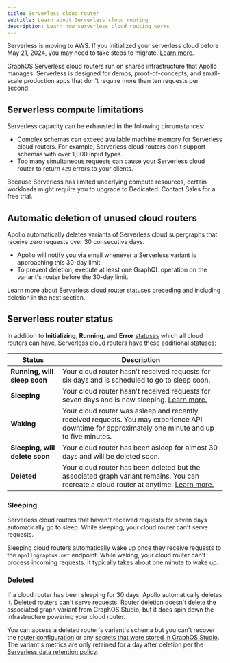 ```yaml
---
title: Serverless cloud router
subtitle: Learn about Serverless cloud routing
description: Learn how serverless cloud routing works
---
```


<Note>

Serverless is moving to AWS. If you initialized your serverless cloud before May 21, 2024, you may need to take steps to migrate. [Learn more](./aws-migration).

</Note>

GraphOS Serverless cloud routers run on shared infrastructure that Apollo manages. Serverless is designed for demos, proof-of-concepts, and small-scale production apps that don't require more than ten requests per second.

## Serverless compute limitations

Serverless capacity can be exhausted in the following circumstances:

- Complex schemas can exceed available machine memory for Serverless cloud routers. For example, Serverless cloud routers don't support schemas with over 1,000 input types.
- Too many simultaneous requests can cause your Serverless cloud router to return `429` errors to your clients.

Because Serverless has limited underlying compute resources, certain workloads might require you to upgrade to Dedicated. <TrackableLink href="https://www.apollographql.com/contact-sales?type=dedicated&referrer=docs" eventName="content_contact_cloud">Contact Sales</TrackableLink> for a free trial.

## Automatic deletion of unused cloud routers

Apollo automatically deletes variants of Serverless cloud supergraphs that receive zero requests over 30 consecutive days.

- Apollo will notify you via email whenever a Serverless variant is approaching this 30-day limit.
- To prevent deletion, execute at least one GraphQL operation on the variant's router before the 30-day limit.

Learn more about Serverless cloud router statuses preceding and including deletion in the next section.

## Serverless router status

In addition to **Initializing**, **Running**, and **Error** [statuses](../#cloud-router-status) which all cloud routers can have, Serverless cloud routers have these additional statuses:

| Status                         | Description                                                                                                                                       |
| ------------------------------ | ------------------------------------------------------------------------------------------------------------------------------------------------- |
| **Running, will sleep soon**   | Your cloud router hasn't received requests for six days and is scheduled to go to sleep soon.                                                     |
| **Sleeping**                   | Your cloud router hasn't received requests for seven days and is now sleeping. [Learn more.](#sleeping)                                           |
| **Waking**                     | Your cloud router was asleep and recently received requests. You may experience API downtime for approximately one minute and up to five minutes. |
| **Sleeping, will delete soon** | Your cloud router has been asleep for almost 30 days and will be deleted soon.                                                                    |
| **Deleted**                    | Your cloud router has been deleted but the associated graph variant remains. You can recreate a cloud router at anytime. [Learn more.](#deleted)  |

### Sleeping

Serverless cloud routers that haven't received requests for seven days automatically go to sleep. While sleeping, your cloud router can't serve requests.

Sleeping cloud routers automatically wake up once they receive requests to the `apollographos.net` endpoint. While waking, your cloud router can't process incoming requests. It typically takes about one minute to wake up.

### Deleted

If a cloud router has been sleeping for 30 days, Apollo automatically deletes it. Deleted routers can't serve requests.
Router deletion doesn't delete the associated graph variant from GraphOS Studio, but it does spin down the infrastructure powering your cloud router.

You can access a deleted router's variant's schema but you can't recover the [router configuration](../configuration) or any [secrets that were stored in GraphOS Studio](../configuration/#managing-secrets). The variant's metrics are only retained for a day after deletion per the [Serverless data retention policy](https://www.apollographql.com/pricing#data-retention).
